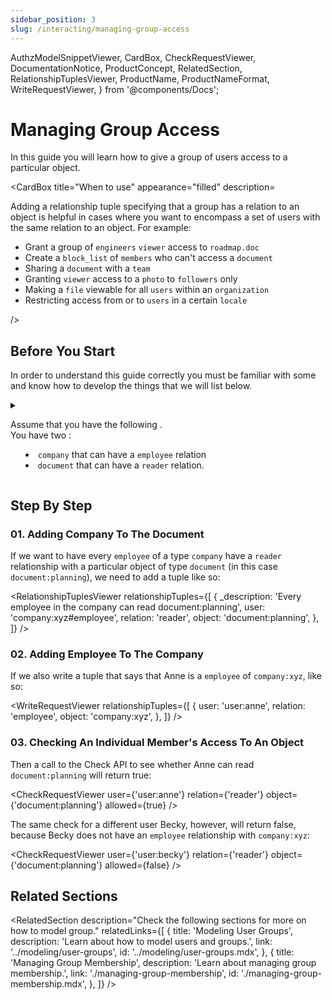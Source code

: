 ```yaml
---
sidebar_position: 3
slug: /interacting/managing-group-access
---
```


  AuthzModelSnippetViewer,
  CardBox,
  CheckRequestViewer,
  DocumentationNotice,
  ProductConcept,
  RelatedSection,
  RelationshipTuplesViewer,
  ProductName,
  ProductNameFormat,
  WriteRequestViewer,
} from '@components/Docs';

# Managing Group Access

<DocumentationNotice />

In this guide you will learn how to give a group of users access to a particular object.

<CardBox title="When to use" appearance="filled" description=<div>

Adding a relationship tuple specifying that a group has a relation to an object is helpful in cases where you want to encompass a set of users with the same relation to an object. For example:

- Grant a group of `engineers` `viewer` access to `roadmap.doc`
- Create a `block_list` of `members` who can't access a `document`
- Sharing a `document` with a `team`
- Granting `viewer` access to a `photo` to `followers` only
- Making a `file` viewable for all `users` within an `organization`
- Restricting access from or to `users` in a certain `locale`

</div> />

## Before You Start

In order to understand this guide correctly you must be familiar with some <ProductConcept /> and know how to develop the things that we will list below.

<details>
<summary>

Assume that you have the following <ProductConcept section="what-is-an-authorization-model" linkName="authorization model" />.<br />
You have two <ProductConcept section="what-is-a-type" linkName="types" />:

- `company` that can have a `employee` relation
- `document` that can have a `reader` relation.

</summary>

<AuthzModelSnippetViewer
  configuration={{
    type_definitions: [
      {
        type: 'user',
      },
      {
        type: 'company',
        relations: {
          employee: {
            this: {},
          },
        },
      },
      {
        type: 'document',
        relations: {
          reader: {
            this: {},
          },
        },
      },
    ],
  }}
/>

<hr />

In addition, you will need to know the following:

### Modeling User Groups

You need to know how to add users to groups and grant groups access to an object. [Learn more →](../modeling/user-groups.mdx)

### <ProductName format={ProductNameFormat.ShortForm}/> Concepts

- A <ProductConcept section="what-is-a-type" linkName="Type" />: a class of objects that have similar characteristics
- A <ProductConcept section="what-is-a-user" linkName="User" />: an entity in the system that can be related to an object
- A <ProductConcept section="what-is-a-relation" linkName="Relation" />: is a string defined in the type definition of an authorization model that defines the possibility of a relationship between an object of the same type as the type definition and a user in the system
- An <ProductConcept section="what-is-an-object" linkName="Object" />: represents an entity in the system. Users' relationships to it can be define through relationship tuples and the authorization model
- A <ProductConcept section="what-is-a-relationship-tuple" linkName="Relationship Tuple" />: a grouping consisting of a user, a relation and an object stored in <ProductName format={ProductNameFormat.ShortForm}/>

</details>

## Step By Step

### 01. Adding Company To The Document

If we want to have every `employee` of a type `company` have a `reader` relationship with a particular object of type `document` (in this case `document:planning`), we need to add a tuple like so:

<RelationshipTuplesViewer
  relationshipTuples={[
    {
      _description: 'Every employee in the company can read document:planning',
      user: 'company:xyz#employee',
      relation: 'reader',
      object: 'document:planning',
    },
  ]}
/>

### 02. Adding Employee To The Company

If we also write a tuple that says that Anne is a `employee` of `company:xyz`, like so:

<WriteRequestViewer
  relationshipTuples={[
    {
      user: 'user:anne',
      relation: 'employee',
      object: 'company:xyz',
    },
  ]}
/>

### 03. Checking An Individual Member's Access To An Object

Then a call to the Check API to see whether Anne can read `document:planning` will return true:

<CheckRequestViewer user={'user:anne'} relation={'reader'} object={'document:planning'} allowed={true} />

The same check for a different user Becky, however, will return false, because Becky does not have an `employee` relationship with `company:xyz`:

<CheckRequestViewer user={'user:becky'} relation={'reader'} object={'document:planning'} allowed={false} />

## Related Sections

<RelatedSection
  description="Check the following sections for more on how to model group."
  relatedLinks={[
    {
      title: 'Modeling User Groups',
      description: 'Learn about how to model users and groups.',
      link: '../modeling/user-groups',
      id: '../modeling/user-groups.mdx',
    },
    {
      title: 'Managing Group Membership',
      description: 'Learn about managing group membership.',
      link: './managing-group-membership',
      id: './managing-group-membership.mdx',
    },
  ]}
/>
